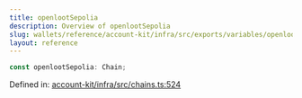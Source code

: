```yaml
---
title: openlootSepolia
description: Overview of openlootSepolia
slug: wallets/reference/account-kit/infra/src/exports/variables/openlootSepolia
layout: reference
---
```


```ts
const openlootSepolia: Chain;
```

Defined in: [account-kit/infra/src/chains.ts:524](https://github.com/alchemyplatform/aa-sdk/blob/5b9429f0f16dcd4ff822527b8de589e19e88faa7/account-kit/infra/src/chains.ts#L524)
